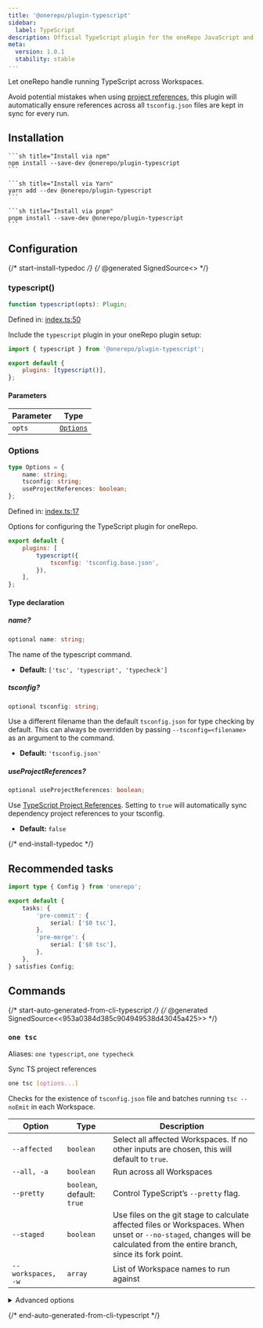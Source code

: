 ```yaml
---
title: '@onerepo/plugin-typescript'
sidebar:
  label: TypeScript
description: Official TypeScript plugin for the oneRepo JavaScript and TypeScript monorepo toolchain.
meta:
  version: 1.0.1
  stability: stable
---
```



Let oneRepo handle running TypeScript across Workspaces.

Avoid potential mistakes when using [project references](https://www.typescriptlang.org/docs/handbook/project-references.html), this plugin will automatically ensure references across all `tsconfig.json` files are kept in sync for every run.

## Installation

<Tabs syncKey="pkgmanager">
  <TabItem label="npm">

    ```sh title="Install via npm"
    npm install --save-dev @onerepo/plugin-typescript
    ```

  </TabItem>
  <TabItem label="yarn">

    ```sh title="Install via Yarn"
    yarn add --dev @onerepo/plugin-typescript
    ```

  </TabItem>
  <TabItem label="pnpm">

    ```sh title="Install via pnpm"
    pnpm install --save-dev @onerepo/plugin-typescript
    ```

  </TabItem>
</Tabs>

## Configuration

{/* start-install-typedoc */}
{/* @generated SignedSource<<e7e0bf5c41f7be102ff432fcd91c9810>> */}

### typescript()

```ts
function typescript(opts): Plugin;
```

Defined in: [index.ts:50](https://github.com/paularmstrong/onerepo/blob/241212d293f71741a67cf8dd6c411e4a4ef0608f/plugins/typescript/src/index.ts)

Include the `typescript` plugin in your oneRepo plugin setup:

```js title="onerepo.config.ts" {1,4}
import { typescript } from '@onerepo/plugin-typescript';

export default {
	plugins: [typescript()],
};
```

#### Parameters

| Parameter | Type                  |
| --------- | --------------------- |
| `opts`    | [`Options`](#options) |

### Options

```ts
type Options = {
	name: string;
	tsconfig: string;
	useProjectReferences: boolean;
};
```

Defined in: [index.ts:17](https://github.com/paularmstrong/onerepo/blob/241212d293f71741a67cf8dd6c411e4a4ef0608f/plugins/typescript/src/index.ts)

Options for configuring the TypeScript plugin for oneRepo.

```js title="onerepo.config.js"
export default {
	plugins: [
		typescript({
			tsconfig: 'tsconfig.base.json',
		}),
	],
};
```

#### Type declaration

##### name?

```ts
optional name: string;
```

The name of the typescript command.

- **Default:** `['tsc', 'typescript', 'typecheck']`

##### tsconfig?

```ts
optional tsconfig: string;
```

Use a different filename than the default `tsconfig.json` for type checking by default. This can always be overridden by passing `--tsconfig=<filename>` as an argument to the command.

- **Default:** `'tsconfig.json'`

##### useProjectReferences?

```ts
optional useProjectReferences: boolean;
```

Use [TypeScript Project References](https://www.typescriptlang.org/docs/handbook/project-references.html). Setting to `true` will automatically sync dependency project references to your tsconfig.

- **Default:** `false`

{/* end-install-typedoc */}

## Recommended tasks

```ts title="./onerepo.config.ts"
import type { Config } from 'onerepo';

export default {
	tasks: {
		'pre-commit': {
			serial: ['$0 tsc'],
		},
		'pre-merge': {
			serial: ['$0 tsc'],
		},
	},
} satisfies Config;
```

## Commands

{/* start-auto-generated-from-cli-typescript */}
{/* @generated SignedSource<<953a0384d385c904949538d43045a425>> */}

### `one tsc`

Aliases: `one typescript`, `one typecheck`

Sync TS project references

```sh
one tsc [options...]
```

Checks for the existence of `tsconfig.json` file and batches running `tsc --noEmit` in each Workspace.

| Option             | Type                       | Description                                                                                                                                                                 |
| ------------------ | -------------------------- | --------------------------------------------------------------------------------------------------------------------------------------------------------------------------- |
| `--affected`       | `boolean`                  | Select all affected Workspaces. If no other inputs are chosen, this will default to `true`.                                                                                 |
| `--all, -a`        | `boolean`                  | Run across all Workspaces                                                                                                                                                   |
| `--pretty`         | `boolean`, default: `true` | Control TypeScript’s `--pretty` flag.                                                                                                                                       |
| `--staged`         | `boolean`                  | Use files on the git stage to calculate affected files or Workspaces. When unset or `--no-staged`, changes will be calculated from the entire branch, since its fork point. |
| `--workspaces, -w` | `array`                    | List of Workspace names to run against                                                                                                                                      |

<details>

<summary>Advanced options</summary>

| Option                                                           | Type                                 | Description                                               |
| ---------------------------------------------------------------- | ------------------------------------ | --------------------------------------------------------- |
| `--from-ref`                                                     | `string`                             | Git ref to start looking for affected files or Workspaces |
| `--show-advanced`                                                | `boolean`                            | Pair with `--help` to show advanced options.              |
| `--through-ref`                                                  | `string`                             | Git ref to start looking for affected files or Workspaces |
| `--tsconfig`                                                     | `string`, default: `"tsconfig.json"` | The filename of the tsconfig to find in each Workspace.   |
| `--use-project-references, --project-references, --project-refs` | `boolean`                            | Automatically sync and use typescript project references  |

</details>

{/* end-auto-generated-from-cli-typescript */}
